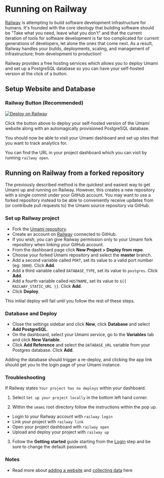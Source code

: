 # Running on Railway

[Railway](https://railway.app/) is attempting to build software development infrastructure for humans. It's founded with the core ideology that building software should be "Take what you need, leave what you don't" and that the current iteration of tools for software development is far too complicated for current generations of developers, let alone the ones that come next. As a result, Railway handles your builds, deployments, scaling, and management of infrastructure; from development to production!

Railway provides a free hosting services which allows you to deploy Umami and set up a PostgreSQL database so you can have your self-hosted version at the click of a button.

## Setup Website and Database

### Railway Button (Recommended)

[![Deploy on Railway](https://railway.app/button.svg)](https://railway.app/new/template/umami-analytics)

Click the button above to deploy your self-hosted version of the Umami website along with an automagically provisioned PostgreSQL database.

You should now be able to visit your Umami dashboard and set up sites that you want to track analytics for.

You can find the URL in your project dashboard which you can visit by running `railway open`.

## Running on Railway from a forked repository

The previously described method is the quickest and easiest way to get Umami up and running on Railway. However, this creates a new repository with a single commit under your GitHub account. You may want to use a forked repository instead to be able to conveniently receive updates from (or contribute pull requests to) the Umami source repository via GitHub.

### Set up Railway project

- Fork the [Umami repository](https://github.com/umami-software/umami).
- Create an account on [Railway](https://railway.app/) connected to GitHub.
- If you wish, you can give Railway permission only to your Umami fork repository when linking your GitHub account.
- From the dashboard page click **New Project > Deploy from repo**.
- Choose your forked Umami repository and select the **master** branch.
- Add a second variable called `PORT`, set its value to a valid port number (eg: `3000`). Click **Add**.
- Add a third variable called `DATABASE_TYPE`, set its value to `postgres`. Click **Add**.
- Add a fourth variable called `HOSTNAME`, set its value to `${{ RAILWAY_STATIC_URL }}`. Click **Add**.
- Click **Deploy**.

This initial deploy will fail until you follow the rest of these steps.

### Database and Deploy

- Close the settings sidebar and click **New**, click **Database** and select **Add PostgreSQL**.
- On the dashboard, select your Umami service, go to the **Variables** tab and click **New Variable**.
- Click **Add Reference** and select the `DATABASE_URL` variable from your Postgres database. Click **Add**.

Adding the database should trigger a re-deploy, and clicking the app link should get you to the login page of your Umami instance.

### Troubleshooting

If Railway states `Your project has no deploys` within your dashboard.

1. Select `Set up your project locally` in the bottom left hand corner.

2. Within the `umami` root directory follow the instructions within the pop up.

- Login to your Railway account with `railway login`
- Link your project with `railway link`
- Open your project dashboard with `railway open`
- Upload and deploy your project with `railway up`

3. Follow the **Getting started** guide starting from the [Login](/docs/login) step and be sure to change the default password.

### Notes

- Read more about [adding a website](https://umami.is/docs/add-a-website) and [collecting data](https://umami.is/docs/collect-data) here
